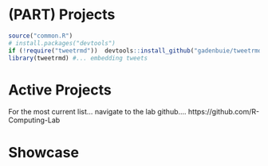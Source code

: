# (PART) Projects {-}

```r
source("common.R")
# install.packages("devtools")
if (!require("tweetrmd"))  devtools::install_github("gadenbuie/tweetrmd")
library(tweetrmd) #... embedding tweets
```

# Active Projects

For the most current list... navigate to the lab github.... https://github.com/R-Computing-Lab


# Showcase
